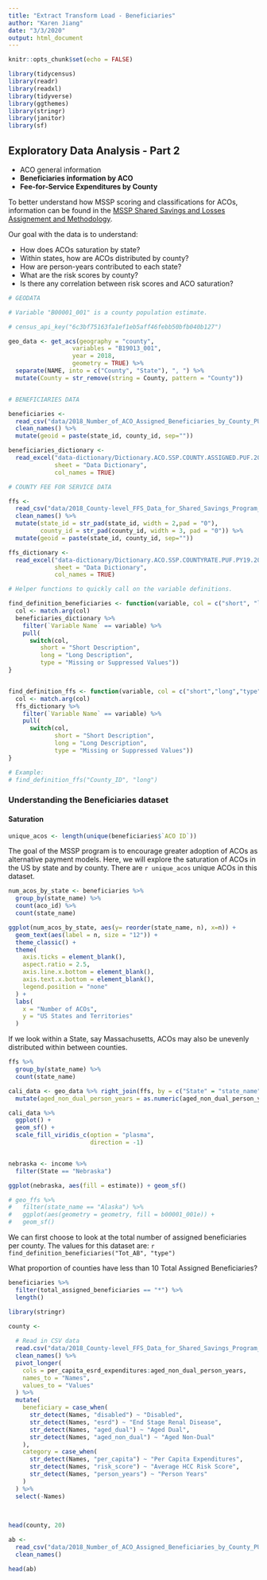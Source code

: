 ```yaml
---
title: "Extract Transform Load - Beneficiaries"
author: "Karen Jiang"
date: "3/3/2020"
output: html_document
---
```


```r
knitr::opts_chunk$set(echo = FALSE)

library(tidycensus)
library(readr)
library(readxl)
library(tidyverse)
library(ggthemes)
library(stringr)
library(janitor)
library(sf)
```

## Exploratory Data Analysis - Part 2

* ACO general information
* **Beneficiaries information by ACO**
* **Fee-for-Service Expenditures by County**

To better understand how MSSP scoring and classifications for ACOs, information can be found in the  [MSSP Shared Savings and Losses Assignement and Methodology ]("https://www.cms.gov/Medicare/Medicare-Fee-for-Service-Payment/sharedsavingsprogram/Downloads/Shared-Savings-Losses-Assignment-Spec-V7.pdf").


Our goal with the data is to understand:

- How does ACOs saturation by state?
- Within states, how are ACOs distributed by county?
- How are person-years contributed to each state?
- What are the risk scores by county?
- Is there any correlation between risk scores and ACO saturation?

```r

# GEODATA

# Variable "B00001_001" is a county population estimate.

# census_api_key("6c3bf75163fa1ef1eb5aff46febb50bfb040b127")

geo_data <- get_acs(geography = "county",
                  variables = "B19013_001", 
                  year = 2018,
                  geometry = TRUE) %>%
  separate(NAME, into = c("County", "State"), ", ") %>%
  mutate(County = str_remove(string = County, pattern = "County"))


# BENEFICIARIES DATA

beneficiaries <- 
  read_csv("data/2018_Number_of_ACO_Assigned_Beneficiaries_by_County_PUF.csv") %>%
  clean_names() %>%
  mutate(geoid = paste(state_id, county_id, sep=""))

beneficiaries_dictionary <-
  read_excel("data-dictionary/Dictionary.ACO.SSP.COUNTY.ASSIGNED.PUF.2018.xlsx",
             sheet = "Data Dictionary",
             col_names = TRUE)

# COUNTY FEE FOR SERVICE DATA

ffs <- 
  read_csv("data/2018_County-level_FFS_Data_for_Shared_Savings_Program_Benchmark_PUF.csv") %>%
  clean_names() %>%
  mutate(state_id = str_pad(state_id, width = 2,pad = "0"),
         county_id = str_pad(county_id, width = 3, pad = "0")) %>%
  mutate(geoid = paste(state_id, county_id, sep=""))

ffs_dictionary <-
  read_excel("data-dictionary/Dictionary.ACO.SSP.COUNTYRATE.PUF.PY19.2018.xlsx",
             sheet = "Data Dictionary",
             col_names = TRUE)

```

```r

# Helper functions to quickly call on the variable definitions.

find_definition_beneficiaries <- function(variable, col = c("short", "long", "type")) {
  col <- match.arg(col)
  beneficiaries_dictionary %>%
    filter(`Variable Name` == variable) %>%
    pull(
      switch(col,
         short = "Short Description",
         long = "Long Description",
         type = "Missing or Suppressed Values"))
}


find_definition_ffs <- function(variable, col = c("short","long","type")) {
  col <- match.arg(col)
  ffs_dictionary %>%
    filter(`Variable Name` == variable) %>%
    pull(
      switch(col,
             short = "Short Description",
             long = "Long Description",
             type = "Missing or Suppressed Values"))
}

# Example: 
# find_definition_ffs("County_ID", "long")
```


### Understanding the Beneficiaries dataset

#### Saturation

```r
unique_acos <- length(unique(beneficiaries$`ACO ID`))
```
The goal of the MSSP program is to encourage greater adoption of ACOs as alternative payment models. Here, we will explore the saturation of ACOs in the US by state and by county. There are `r unique_acos` unique ACOs in this dataset. 

```r
num_acos_by_state <- beneficiaries %>% 
  group_by(state_name) %>%
  count(aco_id) %>%
  count(state_name)

ggplot(num_acos_by_state, aes(y= reorder(state_name, n), x=n)) + 
  geom_text(aes(label = n, size = "12")) + 
  theme_classic() +
  theme(
    axis.ticks = element_blank(),
    aspect.ratio = 2.5,
    axis.line.x.bottom = element_blank(),
    axis.text.x.bottom = element_blank(),
    legend.position = "none"
  ) +
  labs(
    x = "Number of ACOs",
    y = "US States and Territories"
  )

```
If we look within a State, say Massachusetts, ACOs may also be unevenly distributed within between counties.

```r

ffs %>%
  group_by(state_name) %>%
  count(state_name)

cali_data <- geo_data %>% right_join(ffs, by = c("State" = "state_name", "County" = "county_name")) %>% filter(State == "California") %>%
  mutate(aged_non_dual_person_years = as.numeric(aged_non_dual_person_years))

cali_data %>%
  ggplot() +
  geom_sf() +
  scale_fill_viridis_c(option = "plasma",
                       direction = -1)


nebraska <- income %>%
  filter(State == "Nebraska")

ggplot(nebraska, aes(fill = estimate)) + geom_sf()

# geo_ffs %>% 
#   filter(state_name == "Alaska") %>%
#   ggplot(aes(geometry = geometry, fill = b00001_001e)) +
#   geom_sf()
```


We can first choose to look at the total number of assigned beneficiaries per county. The values for this dataset are: `r find_definition_beneficiaries("Tot_AB", "type")`

What proportion of counties have less than 10 Total Assigned Beneficiaries? 
```r
beneficiaries %>%
  filter(total_assigned_beneficiaries == "*") %>%
  length()
```

```r

library(stringr)

county <-
  
  # Read in CSV data
  read.csv("data/2018_County-level_FFS_Data_for_Shared_Savings_Program_Benchmark_PUF.csv") %>%
  clean_names() %>%
  pivot_longer(
    cols = per_capita_esrd_expenditures:aged_non_dual_person_years,
    names_to = "Names",
    values_to = "Values"
  ) %>%
  mutate(
    beneficiary = case_when(
      str_detect(Names, "disabled") ~ "Disabled",
      str_detect(Names, "esrd") ~ "End Stage Renal Disease",
      str_detect(Names, "aged_dual") ~ "Aged Dual",
      str_detect(Names, "aged_non_dual") ~ "Aged Non-Dual"
    ),
    category = case_when(
      str_detect(Names, "per_capita") ~ "Per Capita Expenditures",
      str_detect(Names, "risk_score") ~ "Average HCC Risk Score",
      str_detect(Names, "person_years") ~ "Person Years"
    )
  ) %>%
  select(-Names)
      
      

head(county, 20)

```
```r
ab <- 
  read_csv("data/2018_Number_of_ACO_Assigned_Beneficiaries_by_County_PUF.csv") %>%
  clean_names() 

head(ab)
```



